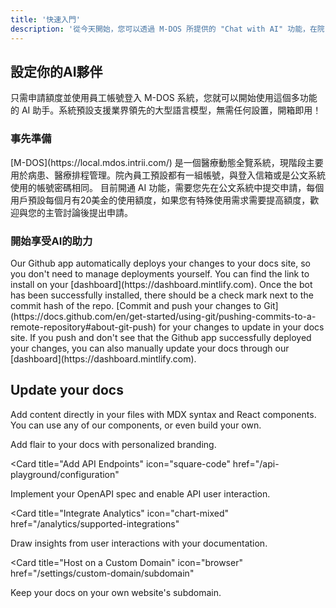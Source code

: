```yaml
---
title: '快速入門'
description: '從今天開始，您可以透過 M-DOS 所提供的 "Chat with AI" 功能，在院內使用這個為每個人提供的AI基礎設施。'
---
```


## 設定你的AI夥伴

只需申請額度並使用員工帳號登入 M-DOS 系統，您就可以開始使用這個多功能的 AI 助手。系統預設支援業界領先的大型語言模型，無需任何設置，開箱即用！

### 事先準備

<AccordionGroup>
  <Accordion icon="rectangle-terminal" title="M-DOS 是什麼？">
    [M-DOS](https://local.mdos.intrii.com/) 是一個醫療動態全覽系統，現階段主要用於病患、醫療排程管理。院內員工預設都有一組帳號，與登入信箱或是公文系統使用的帳號密碼相同。 
  </Accordion>
  <Accordion icon="github" title="開通 AI 使用額度">
    目前開通 AI 功能，需要您先在公文系統中提交申請，每個用戶預設每個月有20美金的使用額度，如果您有特殊使用需求需要提高額度，歡迎與您的主管討論後提出申請。
  </Accordion>
</AccordionGroup>

### 開始享受AI的助力

<AccordionGroup>

<Accordion icon="message-bot" title="Install our Github app">
  Our Github app automatically deploys your changes to your docs site, so you
  don't need to manage deployments yourself. You can find the link to install on
  your [dashboard](https://dashboard.mintlify.com). Once the bot has been
  successfully installed, there should be a check mark next to the commit hash
  of the repo.
</Accordion>
<Accordion icon="rocket" title="Push your changes">
  [Commit and push your changes to
  Git](https://docs.github.com/en/get-started/using-git/pushing-commits-to-a-remote-repository#about-git-push)
  for your changes to update in your docs site. If you push and don't see that
  the Github app successfully deployed your changes, you can also manually
  update your docs through our [dashboard](https://dashboard.mintlify.com).
</Accordion>

</AccordionGroup>

## Update your docs

Add content directly in your files with MDX syntax and React components. You can use any of our components, or even build your own.

<CardGroup>

<Card title="Style Your Docs" icon="paintbrush" href="/settings/global">
  Add flair to your docs with personalized branding.
</Card>

<Card
  title="Add API Endpoints"
  icon="square-code"
  href="/api-playground/configuration"
>
  Implement your OpenAPI spec and enable API user interaction.
</Card>

<Card
  title="Integrate Analytics"
  icon="chart-mixed"
  href="/analytics/supported-integrations"
>
  Draw insights from user interactions with your documentation.
</Card>

<Card
  title="Host on a Custom Domain"
  icon="browser"
  href="/settings/custom-domain/subdomain"
>
  Keep your docs on your own website's subdomain.
</Card>

</CardGroup>
